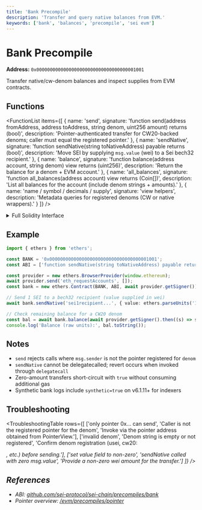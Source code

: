 ```yaml
---
title: 'Bank Precompile'
description: 'Transfer and query native balances from EVM.'
keywords: ['bank', 'balances', 'precompile', 'sei evm']
---
```



# Bank Precompile

**Address:** `0x0000000000000000000000000000000000001001`

Transfer native/cw-denom balances and inspect supplies from EVM contracts.

## Functions

<FunctionList
  items={[
    {
      name: 'send',
      signature: 'function send(address fromAddress, address toAddress, string denom, uint256 amount) returns (bool)',
      description: 'Pointer-authenticated transfer for CW20-backed denoms; caller must equal the registered pointer.'
    },
    {
      name: 'sendNative',
      signature: 'function sendNative(string toNativeAddress) payable returns (bool)',
      description: 'Move SEI by supplying `msg.value` (wei) to a Sei bech32 recipient.'
    },
    {
      name: 'balance',
      signature: 'function balance(address account, string denom) view returns (uint256)',
      description: 'Return the balance for a denom + EVM account.'
    },
    {
      name: 'all_balances',
      signature: 'function all_balances(address account) view returns (Coin[])',
      description: 'List all balances for the account (include denom strings + amounts).'
    },
    {
      name: 'name / symbol / decimals / supply',
      signature: 'view helpers',
      description: 'Metadata queries for registered denoms (CW or native wrappers).'
    }
  ]}
/>

<details>
<summary>Full Solidity Interface</summary>

```solidity copy
struct Coin {
  uint256 amount;
  string denom;
}

interface IBankPrecompile {
  function send(address fromAddress, address toAddress, string memory denom, uint256 amount) external returns (bool success);
  function sendNative(string memory toNativeAddress) external payable returns (bool success);
  function balance(address account, string memory denom) external view returns (uint256 amount);
  function all_balances(address account) external view returns (Coin[] memory response);
  function name(string memory denom) external view returns (string memory response);
  function symbol(string memory denom) external view returns (string memory response);
  function decimals(string memory denom) external view returns (uint8 response);
  function supply(string memory denom) external view returns (uint256 response);
}
```

</details>

## Example

```typescript copy
import { ethers } from 'ethers';

const BANK = '0x0000000000000000000000000000000000001001';
const ABI = ['function sendNative(string toNativeAddress) payable returns (bool)', 'function balance(address account, string denom) view returns (uint256)'];

const provider = new ethers.BrowserProvider(window.ethereum);
await provider.send('eth_requestAccounts', []);
const bank = new ethers.Contract(BANK, ABI, await provider.getSigner());

// Send 1 SEI to a bech32 recipient (value supplied in wei)
await bank.sendNative('sei1recipient...', { value: ethers.parseUnits('1', 18) });

// Check remaining balance for a CW20 denom
const bal = await bank.balance(await provider.getSigner().then((s) => s.getAddress()), 'cw20:sei1cw20...');
console.log('Balance (raw units):', bal.toString());
```

## Notes

- `send` rejects calls where `msg.sender` is not the pointer registered for `denom`
- `sendNative` cannot be delegatecalled; revert occurs when invoked through `delegatecall`
- Zero-amount transfers short-circuit with `true` without consuming additional gas
- Synthetic bank logs include `synthetic=true` on v6.1.11+ for indexers

## Troubleshooting

<TroubleshootingTable
  rows={[
    ['only pointer 0x... can send', 'Caller is not the registered pointer for the denom', 'Invoke via the pointer address obtained from PointerView.'],
    ['invalid denom', 'Denom string is empty or not registered', 'Confirm denom registration (usei, cw20:<address>, etc.) before sending.'],
    ['set value field to non-zero', 'sendNative called with zero msg.value', 'Provide a non-zero wei amount for the transfer.']
  ]}
/>

## References

- ABI: [github.com/sei-protocol/sei-chain/precompiles/bank](https://github.com/sei-protocol/sei-chain/tree/main/precompiles/bank)
- Pointer overview: [/evm/precompiles/pointer](/evm/precompiles/pointer)
